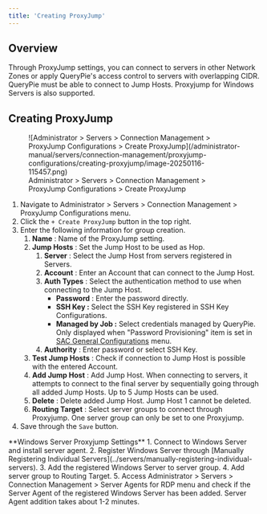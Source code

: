 ```yaml
---
title: 'Creating ProxyJump'
---
```



## Overview

Through ProxyJump settings, you can connect to servers in other Network Zones or apply QueryPie's access control to servers with overlapping CIDR. QueryPie must be able to connect to Jump Hosts. Proxyjump for Windows Servers is also supported.


## Creating ProxyJump

<figure data-layout="center" data-align="center">
![Administrator &gt; Servers &gt; Connection Management &gt; ProxyJump Configurations &gt; Create ProxyJump](/administrator-manual/servers/connection-management/proxyjump-configurations/creating-proxyjump/image-20250116-115457.png)
<figcaption>
Administrator &gt; Servers &gt; Connection Management &gt; ProxyJump Configurations &gt; Create ProxyJump
</figcaption>
</figure>


1. Navigate to Administrator &gt; Servers &gt; Connection Management &gt; ProxyJump Configurations menu.
2. Click the `+ Create ProxyJump` button in the top right. 
3. Enter the following information for group creation. 
    1.  **Name** : Name of the ProxyJump setting.
    2.  **Jump Hosts** : Set the Jump Host to be used as Hop.
        1.  **Server**  : Select the Jump Host from servers registered in Servers. 
        2.  **Account**  : Enter an Account that can connect to the Jump Host.
        3.  **Auth Types**  : Select the authentication method to use when connecting to the Jump Host.
            *  **Password**  : Enter the password directly.
            *  **SSH Key :** Select the SSH Key registered in SSH Key Configurations.
            *  **Managed by Job :** Select credentials managed by QueryPie. Only displayed when "Password Provisioning" item is set in [SAC General Configurations](../../sac-general-configurations) menu. 
        4.  **Authority**  : Enter password or select SSH Key.
    3.  **Test Jump Hosts**  : Check if connection to Jump Host is possible with the entered Account.
    4.  **Add Jump Host**  : Add Jump Host. When connecting to servers, it attempts to connect to the final server by sequentially going through all added Jump Hosts. Up to 5 Jump Hosts can be used.
    5.  **Delete** : Delete added Jump Host. Jump Host 1 cannot be deleted.
    6.  **Routing Target** : Select server groups to connect through Proxyjump. One server group can only be set to one Proxyjump. 
4. Save through the `Save` button. 

<Callout type="info">
**Windows Server Proxyjump Settings**
1. Connect to Windows Server and install server agent.
2. Register Windows Server through [Manually Registering Individual Servers](../servers/manually-registering-individual-servers).
3. Add the registered Windows Server to server group.
4. Add server group to Routing Target.
5. Access Administrator &gt; Servers &gt; Connection Management &gt; Server Agents for RDP menu and check if the Server Agent of the registered Windows Server has been added. Server Agent addition takes about 1-2 minutes.
</Callout>
